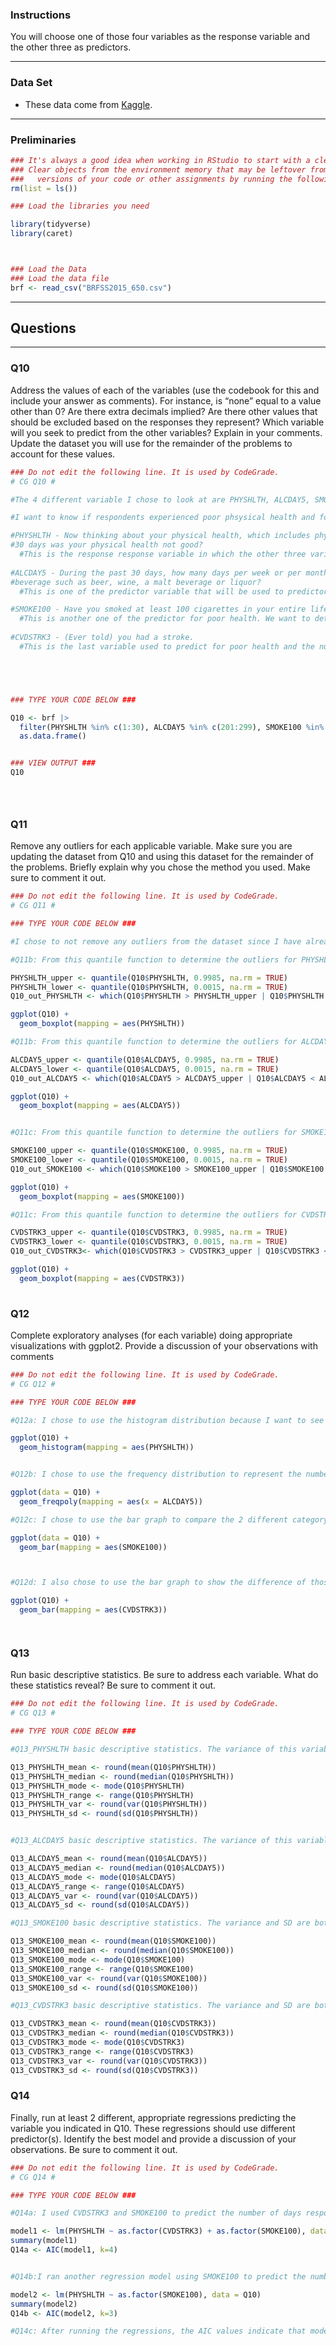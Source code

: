 

### Instructions
 You will choose one of those four variables as the response variable and the other three as predictors.

------------------------------------------------------------------------

### Data Set

-   These data come from [Kaggle](https://www.kaggle.com/cdc/behavioral-risk-factor-surveillance-system).

------------------------------------------------------------------------

### Preliminaries

```r
### It's always a good idea when working in RStudio to start with a clean environment. 
### Clear objects from the environment memory that may be leftover from previous 
###   versions of your code or other assignments by running the following line:
rm(list = ls())

### Load the libraries you need

library(tidyverse) 
library(caret)



### Load the Data
### Load the data file
brf <- read_csv("BRFSS2015_650.csv")

```

------------------------------------------------------------------------

## Questions

------------------------------------------------------------------------

### Q10

Address the values of each of the variables (use the codebook for this and include your answer as comments). For instance, is "none" equal to a value other than 0? Are there extra decimals implied? Are there other values that should be excluded based on the responses they represent? Which variable will you seek to predict from the other variables? Explain in your comments. Update the dataset you will use for the remainder of the problems to account for these values.

```r
### Do not edit the following line. It is used by CodeGrade.
# CG Q10 # 

#The 4 different variable I chose to look at are PHYSHLTH, ALCDAY5, SMOKE100 and CVDSTRK3. I chose PHYSHLTH as the response using the other 3 variables as the predictors because all those factors do contribute to the physical health of an individual. 

#I want to know if respondents experienced poor phsysical health and for how many days that experience it for in the past 30 days based on the whether they have smoke 100 cigarettes in their entire life, the number of days they drank in the last 30 days and whether or not they have ever had a stroke. 

#PHYSHLTH - Now thinking about your physical health, which includes physical illness and injury, for how many days during the past
#30 days was your physical health not good?
  #This is the response response variable in which the other three variables can be used to predict its outcome. The data set will be filtered from c(1:30) since we want to know if the other varialbes leads of poor physical health for at least one day.  The value 88 represent zero number of days of being physically ill, but it will be excluded along with the other values. 
  
#ALCDAY5 - During the past 30 days, how many days per week or per month did you have at least one drink of any alcoholic
#beverage such as beer, wine, a malt beverage or liquor?
  #This is one of the predictor variable that will be used to predictor the number of days, if any, the respondent experienced poor health and the number of days they experienced poor health from consumption of alcohol. Since the response variable is looking at the number of days in the past month, the dataset will be filtered as c(201:299). The 888 value represent zero number of days of alcohol consumption, but since we want to determine if there is an effect of alcohol drank in the past month affects physical health. All other values will be excluded because we only want to determine if the number of days of alcohol consumption affects physical health and for how long in terms of the number of days. 

#SMOKE100 - Have you smoked at least 100 cigarettes in your entire life? [Note: 5 packs = 100 cigarettes]
  #This is another one of the predictor for poor health. We want to determine if the respondent that experienced poor health is correlated to those that have smoked 100 cigarettes in their entire life. The data set will be filtered as SMOKE100 == 1 for those that have  while excluded the rest of the values. 
  
#CVDSTRK3 - (Ever told) you had a stroke.
  #This is the last variable used to predict for poor health and the number of days poor health was experienced. We want to determine if people who had a stroke before experience poor health and the number of days they experienced it for. Thus, this dataset will be filtered as CVDSTRK3 == 1 to only represent those that have ever had a stroke. 





### TYPE YOUR CODE BELOW ###

Q10 <- brf |>
  filter(PHYSHLTH %in% c(1:30), ALCDAY5 %in% c(201:299), SMOKE100 %in% c(1:2), CVDSTRK3 %in% c(1:2) ) |>
  as.data.frame()


### VIEW OUTPUT ###
Q10





```

### Q11

Remove any outliers for each applicable variable. Make sure you are updating the dataset from Q10 and using this dataset for the remainder of the problems. Briefly explain why you chose the method you used. Make sure to comment it out.

```r
### Do not edit the following line. It is used by CodeGrade.
# CG Q11 # 

### TYPE YOUR CODE BELOW ###

#I chose to not remove any outliers from the dataset since I have already filtered out all the values that should be excluded. Even though I chose to not remove any outliers, I still used the quantile function to determine if there are any outliers within 3 standard deviations of each end of the distribution, thus I used 99.85%  and 0.15% to see if there are any outliers should of the upper and lower bounds of each variable. I also used the box plot to visually see if there are any outliers within the data. 

#Q11b: From this quantile function to determine the outliers for PHYSHLTH, there does not seem to be any outliers for this variable. The box plot also shows that there are no outliers. 

PHYSHLTH_upper <- quantile(Q10$PHYSHLTH, 0.9985, na.rm = TRUE)
PHYSHLTH_lower <- quantile(Q10$PHYSHLTH, 0.0015, na.rm = TRUE)
Q10_out_PHYSHLTH <- which(Q10$PHYSHLTH > PHYSHLTH_upper | Q10$PHYSHLTH < PHYSHLTH_lower)

ggplot(Q10) +
  geom_boxplot(mapping = aes(PHYSHLTH))

#Q11b: From this quantile function to determine the outliers for ALCDAY5, there does not seem to be any outliers for this variable. All the values are within the upper and lower quanitle. However, the box plot does show some outliers, more so in 23 to 30 number of days alcohol was consumed in the last 30 days. The data is concentrated within the 2-10 days in the last 30 days.  Although there are outliers in this variable, I decided not to excluded them because I want to include all the values within the 3 standard deviation at each end of the tails.

ALCDAY5_upper <- quantile(Q10$ALCDAY5, 0.9985, na.rm = TRUE)
ALCDAY5_lower <- quantile(Q10$ALCDAY5, 0.0015, na.rm = TRUE)
Q10_out_ALCDAY5 <- which(Q10$ALCDAY5 > ALCDAY5_upper | Q10$ALCDAY5 < ALCDAY5_lower)

ggplot(Q10) +
  geom_boxplot(mapping = aes(ALCDAY5))


#Q11c: From this quantile function to determine the outliers for SMOKE100, there does not seem to be any outliers for this variable.The box plot confirms that there are no outliers. This graph is showing the way it is because the number of people who have and those that have not smoked 100 cigarettes in their entire life are almost in equal proportion. 

SMOKE100_upper <- quantile(Q10$SMOKE100, 0.9985, na.rm = TRUE)
SMOKE100_lower <- quantile(Q10$SMOKE100, 0.0015, na.rm = TRUE)
Q10_out_SMOKE100 <- which(Q10$SMOKE100 > SMOKE100_upper | Q10$SMOKE100 < SMOKE100_lower)

ggplot(Q10) +
  geom_boxplot(mapping = aes(SMOKE100))

#Q11c: From this quantile function to determine the outliers for CVDSTRK3, there does not seem to be any outliers for this variable.All the values are within the 99.98% and 0.15% percentile. However, the box plot does show that there is an outlier for those that have suffered a stroke. Again, I decided to not exclude the outliers since they are within the range. 

CVDSTRK3_upper <- quantile(Q10$CVDSTRK3, 0.9985, na.rm = TRUE)
CVDSTRK3_lower <- quantile(Q10$CVDSTRK3, 0.0015, na.rm = TRUE)
Q10_out_CVDSTRK3<- which(Q10$CVDSTRK3 > CVDSTRK3_upper | Q10$CVDSTRK3 < CVDSTRK3_lower)

ggplot(Q10) +
  geom_boxplot(mapping = aes(CVDSTRK3))
 

```

### Q12

Complete exploratory analyses (for each variable) doing appropriate visualizations with ggplot2. Provide a discussion of your observations with comments

```r
### Do not edit the following line. It is used by CodeGrade.
# CG Q12 # 

### TYPE YOUR CODE BELOW ###

#Q12a: I chose to use the histogram distribution because I want to see the spread of the data within the dataframe that it was filtered for, which is for the number of days respondent experienced physical pain in the last 30 days. The graph shows that most people experienced 1 day of pain in the last 30 days, followed by 30 days of pain. There seems to be a trend of people experiencing of 1-5 days of poor physical health. 

ggplot(Q10) +
  geom_histogram(mapping = aes(PHYSHLTH)) 


#Q12b: I chose to use the frequency distribution to represent the number of days respondents drank in the last month. The graph shows that most people drank once in the last 30 days. After the one day, there is a decline, meaning that there are people who do drink more than once in the last month but in less frequency. There seems to be a little spike of people who drank 10, 15, and 20 days in the last month. There are quite a number of people who drank everyday in the past month.  

ggplot(data = Q10) +
  geom_freqpoly(mapping = aes(x = ALCDAY5))      

#Q12c: I chose to use the bar graph to compare the 2 different category of people who smoke 100 cigarettes in their entire life. Since there are only 2 different distribution, I thought it would be easier to visually compare the 2 different demographics. The graph shows that it is pretty equal distribution of people who have smoked 100 cigarettes in their entire life an those who don't. However, there is a slight highter number of people who have not smoked 100 cigarettes in their entire life. 

ggplot(data = Q10) +
  geom_bar(mapping = aes(SMOKE100))



#Q12d: I also chose to use the bar graph to show the difference of those who have and those who have not had a stoke for the same reason as the variable SMOKE100. It is easier to visualize the difference between the two categories. The graph show that there are a lot more people who have not had a stroke compared to those who have. 

ggplot(Q10) +
  geom_bar(mapping = aes(CVDSTRK3))




```

### Q13

Run basic descriptive statistics. Be sure to address each variable. What do these statistics reveal? Be sure to comment it out.

```r
### Do not edit the following line. It is used by CodeGrade.
# CG Q13 # 

### TYPE YOUR CODE BELOW ###

#Q13_PHYSHLTH basic descriptive statistics. The variance of this variable is quite high. This tells us that the data is pretty spread out. This finding in the variance is in agreement with the histogram of this variable. You see that the data is spread out across the range of the dataset. The SD is low, which means that the data are clustered tightly around the mean. 

Q13_PHYSHLTH_mean <- round(mean(Q10$PHYSHLTH))
Q13_PHYSHLTH_median <- round(median(Q10$PHYSHLTH))
Q13_PHYSHLTH_mode <- mode(Q10$PHYSHLTH)
Q13_PHYSHLTH_range <- range(Q10$PHYSHLTH)
Q13_PHYSHLTH_var <- round(var(Q10$PHYSHLTH))
Q13_PHYSHLTH_sd <- round(sd(Q10$PHYSHLTH))


#Q13_ALCDAY5 basic descriptive statistics. The variance of this variable is quite high. This tells us that the data is pretty spread out. This finding in the variance is in agreement with the histogram of this variable. You see that the data is spread out across the range of the dataset. The SD is low, which means that the data are clustered tightly around the mean. 

Q13_ALCDAY5_mean <- round(mean(Q10$ALCDAY5))
Q13_ALCDAY5_median <- round(median(Q10$ALCDAY5))
Q13_ALCDAY5_mode <- mode(Q10$ALCDAY5)
Q13_ALCDAY5_range <- range(Q10$ALCDAY5)
Q13_ALCDAY5_var <- round(var(Q10$ALCDAY5))
Q13_ALCDAY5_sd <- round(sd(Q10$ALCDAY5))

#Q13_SMOKE100 basic descriptive statistics. The variance and SD are both zero, which means that there is essentially there is no spread of the data set and that it is located very tightly around the mean. Since the distribution of those who have and those who havent smoked 100 cigarettes in their entire lives are almost the same, the basic descriptive statistics tells us that there is slightly higher number of those people who have not smoked 100 cigarettes. 

Q13_SMOKE100_mean <- round(mean(Q10$SMOKE100))
Q13_SMOKE100_median <- round(median(Q10$SMOKE100))
Q13_SMOKE100_mode <- mode(Q10$SMOKE100)
Q13_SMOKE100_range <- range(Q10$SMOKE100)
Q13_SMOKE100_var <- round(var(Q10$SMOKE100))
Q13_SMOKE100_sd <- round(sd(Q10$SMOKE100))

#Q13_CVDSTRK3 basic descriptive statistics. The variance and SD are both zero, which means that there is essentially there is no spread of the data set and that it is located very tightly around the mean. This means sense since we see that the majority if not all of the respondents did not suffered from a stroke. 

Q13_CVDSTRK3_mean <- round(mean(Q10$CVDSTRK3))
Q13_CVDSTRK3_median <- round(median(Q10$CVDSTRK3))
Q13_CVDSTRK3_mode <- mode(Q10$CVDSTRK3)
Q13_CVDSTRK3_range <- range(Q10$CVDSTRK3)
Q13_CVDSTRK3_var <- round(var(Q10$CVDSTRK3))
Q13_CVDSTRK3_sd <- round(sd(Q10$CVDSTRK3))                     


```

### Q14

Finally, run at least 2 different, appropriate regressions predicting the variable you indicated in Q10. These regressions should use different predictor(s). Identify the best model and provide a discussion of your observations. Be sure to comment it out.

```r
### Do not edit the following line. It is used by CodeGrade.
# CG Q14 # 

### TYPE YOUR CODE BELOW ###

#Q14a: I used CVDSTRK3 and SMOKE100 to predict the number of days respondents experienced poor physical health. The variables was inputted as factors since the variables have two categories. The linear regression indicates that there is a positive correlation between the number of days physical health was affected by whether or not the respondent ever suffered from a stroke and those who have and haven't smoked 100 cigarettes in their entire lives. I then calculated the AIC that will be used to compare the fit of this regression model vs the other one. The model parameter (K) was set to 4 since it is 2 plus the number of predictors. AIC is used to find the model that explains the most variation  in the data, while penalizing the models that use excessive number of parameters. 

model1 <- lm(PHYSHLTH ~ as.factor(CVDSTRK3) + as.factor(SMOKE100), data = Q10)
summary(model1)
Q14a <- AIC(model1, k=4)


#Q14b:I ran another regression model using SMOKE100 to predict the number of days respondent experienced poor physical health. I also used the variable as factors since it also has two categories. Like in model one, this model also show a positive correlation. The AIC was also calculated to compare this model with the one earlier. The K value was set to 3 because only 1 variable was used. The lower the AIC value, the better the model fits. 

model2 <- lm(PHYSHLTH ~ as.factor(SMOKE100), data = Q10)
summary(model2)
Q14b <- AIC(model2, k=3)

#Q14c: After running the regressions, the AIC values indicate that model1 is a better model since it is lower than model2. This means that model1 explains for the variation within the dataset when predicting the number of days of poor physical health and a better model for predicting the number of days of poor physical health.  
```


